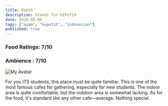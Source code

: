 ```yaml
---
title: Kepth
description: Stands for KEPuTiH
date: 2024-03-06
tags: ["ayam", "keputih", "indonesian"]
published: true
---
```


### Food Ratings: 7/10
### Ambience : 7/10

![My Avatar](/kepth.jpeg)

For you ITS students, this place must be quite familiar. This is one of the most famous cafes for gathering, especially for new students. The indoor area is quite comfortable, but the outdoor area is somewhat lacking. As for the food, it's standard like any other cafe—average. Nothing special.
